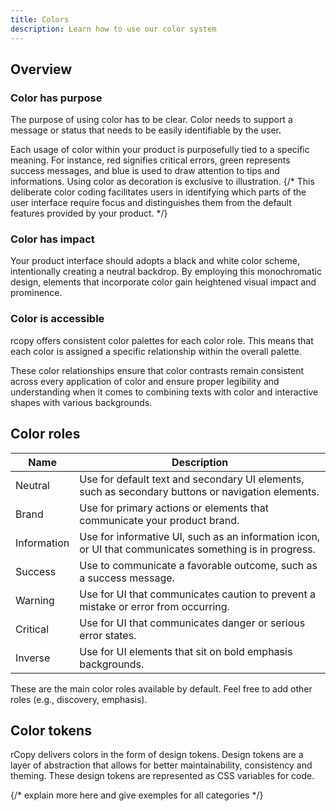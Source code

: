---
title: Colors
description: Learn how to use our color system
---

## Overview

### Color has purpose

The purpose of using color has to be clear. Color needs to support a message or status that needs to be easily identifiable by the user.

Each usage of color within your product is purposefully tied to a specific meaning. For instance, red signifies critical errors, green represents success messages, and blue is used to draw attention to tips and informations. Using color as decoration is exclusive to illustration.
{/* This deliberate color coding facilitates users in identifying which parts of the user interface require focus and distinguishes them from the default features provided by your product. */}

### Color has impact

Your product interface should adopts a black and white color scheme, intentionally creating a neutral backdrop. By employing this monochromatic design, elements that incorporate color gain heightened visual impact and prominence.

### Color is accessible

rcopy offers consistent color palettes for each color role. This means that each color is assigned a specific relationship within the overall palette.

These color relationships ensure that color contrasts remain consistent across every application of color and ensure proper legibility and understanding when it comes to combining texts with color and interactive shapes with various backgrounds.

## Color roles

| Name                                                         | Description                                                                                            |
| ------------------------------------------------------------ | ------------------------------------------------------------------------------------------------------ |
| <ColorBadge className="bg-gray-700">Neutral</ColorBadge>     | Use for default text and secondary UI elements, such as secondary buttons or navigation elements.      |
| <ColorBadge className="bg-blue-700">Brand</ColorBadge>       | Use for primary actions or elements that communicate your product brand.                               |
| <ColorBadge className="bg-blue-500">Information</ColorBadge> | Use for informative UI, such as an information icon, or UI that communicates something is in progress. |
| <ColorBadge className="bg-teal-700">Success</ColorBadge>     | Use to communicate a favorable outcome, such as a success message.                                     |
| <ColorBadge className="bg-amber-700">Warning</ColorBadge>    | Use for UI that communicates caution to prevent a mistake or error from occurring.                     |
| <ColorBadge className="bg-red-700">Critical</ColorBadge>     | Use for UI that communicates danger or serious error states.                                           |
| <ColorBadge className="bg-white">Inverse</ColorBadge>        | Use for UI elements that sit on bold emphasis backgrounds.                                             |

These are the main color roles available by default. Feel free to add other roles (e.g., discovery, emphasis).

## Color tokens

rCopy delivers colors in the form of design tokens. Design tokens are a layer of abstraction that allows for better maintainability, consistency and theming. These design tokens are represented as CSS variables for code.

{/* explain more here and give exemples for all categories */}
